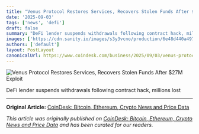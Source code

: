 ```yaml
---
title: "Venus Protocol Restores Services, Recovers Stolen Funds After $27M Exploit"
date: '2025-09-03'
tags: ['news', 'defi']
draft: false
summary: "DeFi lender suspends withdrawals following contract hack, millions lost"
images: ['https://cdn.sanity.io/images/s3y3vcno/production/6e48d440a497a404d13a5d036d26af141c2a7539-6000x4000.jpg?auto=format&w=1920&h=1080&crop=focalpoint&fit=clip']
authors: ['default']
layout: PostLayout
canonicalUrl: https://www.coindesk.com/business/2025/09/03/venus-protocol-restores-services-recovers-stolen-funds-after-usd27m-exploit
---
```


![Venus Protocol Restores Services, Recovers Stolen Funds After $27M Exploit](https://cdn.sanity.io/images/s3y3vcno/production/6e48d440a497a404d13a5d036d26af141c2a7539-6000x4000.jpg?auto=format&w=1920&h=1080&crop=focalpoint&fit=clip)

DeFi lender suspends withdrawals following contract hack, millions lost

---

**Original Article:** [CoinDesk: Bitcoin, Ethereum, Crypto News and Price Data](https://www.coindesk.com/business/2025/09/03/venus-protocol-restores-services-recovers-stolen-funds-after-usd27m-exploit)

*This article was originally published on [CoinDesk: Bitcoin, Ethereum, Crypto News and Price Data](https://www.coindesk.com/business/2025/09/03/venus-protocol-restores-services-recovers-stolen-funds-after-usd27m-exploit) and has been curated for our readers.*
